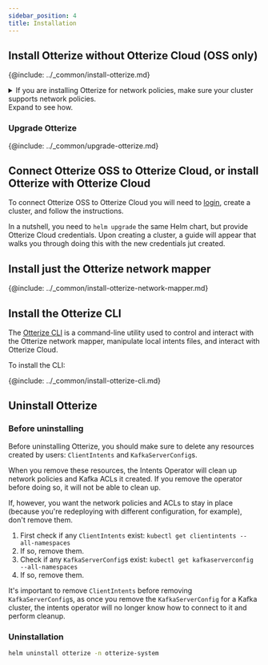 ```yaml
---
sidebar_position: 4
title: Installation
---
```


## Install Otterize without Otterize Cloud (OSS only)
{@include: ../_common/install-otterize.md}


<details>
<summary>
    If you are installing Otterize for network policies, make sure your cluster supports network policies.
    <br/>Expand to see how.
</summary>

Before you start, you need to have a Kubernetes cluster with a [CNI](https://kubernetes.io/docs/concepts/extend-kubernetes/compute-storage-net/network-plugins/) that supports [NetworkPolicies](https://kubernetes.io/docs/concepts/services-networking/network-policies/).

{@include: ../_common/cluster-setup.md}
</details>

### Upgrade Otterize
{@include: ../_common/upgrade-otterize.md}

## Connect Otterize OSS to Otterize Cloud, or install Otterize with Otterize Cloud
To connect Otterize OSS to Otterize Cloud you will need to [login](https://app.otterize.com), create a cluster, and follow the instructions.

In a nutshell, you need to `helm upgrade` the same Helm chart, but provide Otterize Cloud credentials. Upon creating a cluster, a guide will appear that walks you through doing this with the new credentials jut created.

## Install just the Otterize network mapper
{@include: ../_common/install-otterize-network-mapper.md}

## Install the Otterize CLI

The [Otterize CLI](/reference/cli) is a command-line utility used to control and interact with the Otterize network mapper, manipulate local intents files, and interact with Otterize Cloud.

To install the CLI:

{@include: ../_common/install-otterize-cli.md}


## Uninstall Otterize
### Before uninstalling
Before uninstalling Otterize, you should make sure to delete any resources created by users: `ClientIntents` and `KafkaServerConfig`s.

When you remove these resources, the Intents Operator will clean up network policies and Kafka ACLs it created. If you remove the operator before doing so, it will not be able to clean up.

If, however, you want the network policies and ACLs to stay in place (because you're redeploying with different configuration, for example), don't remove them.

1. First check if any `ClientIntents` exist: `kubectl get clientintents --all-namespaces`
2. If so, remove them.
3. Check if any `KafkaServerConfig`s exist: `kubectl get kafkaserverconfig --all-namespaces`
4. If so, remove them.

It's important to remove `ClientIntents` before removing `KafkaServerConfig`s, as once you remove the `KafkaServerConfig` for a Kafka cluster, the intents operator will no longer know how to connect to it and perform cleanup.

### Uninstallation
```bash
helm uninstall otterize -n otterize-system
```